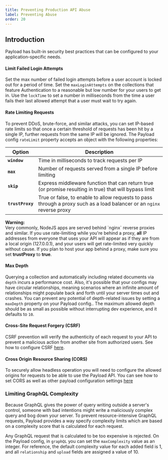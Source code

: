 ```yaml
---
title: Preventing Production API Abuse
label: Preventing Abuse
order: 20
---
```


## Introduction

Payload has built-in security best practices that can be configured to your application-specific needs.

#### Limit Failed Login Attempts

Set the max number of failed login attempts before a user account is locked out for a period of time. Set the `maxLoginAttempts` on the collections that feature Authentication to a reasonable but low number for your users to get in. Use the `lockTime` to set a number in milliseconds from the time a user fails their last allowed attempt that a user must wait to try again.

#### Rate Limiting Requests

To prevent DDoS, brute-force, and similar attacks, you can set IP-based rate limits so that once a certain threshold of requests has been hit by a single IP, further requests from the same IP will be ignored. The Payload config `rateLimit` property accepts an object with the following properties:

| Option                       | Description  |
| ---------------------------- | -------------|
| **`window`**                 | Time in milliseconds to track requests per IP |
| **`max`**                    | Number of requests served from a single IP before limiting |
| **`skip`**                   | Express middleware function that can return true (or promise resulting in true) that will bypass limit |
| **`trustProxy`**             | True or false, to enable to allow requests to pass through a proxy such as a load balancer or an `nginx` reverse proxy |

<Banner type="warning">
  <strong>Warning:</strong><br/>
  Very commonly, NodeJS apps are served behind `nginx` reverse proxies and similar. If you use rate-limiting while you're behind a proxy, <strong>all</strong> IP addresses from everyone that uses your API will appear as if they are from a local origin (127.0.0.1), and your users will get rate-limited very quickly without cause. If you plan to host your app behind a proxy, make sure you set <strong>trustProxy</strong> to <strong>true</strong>.
</Banner>

#### Max Depth

Querying a collection and automatically including related documents via `depth` incurs a performance cost. Also, it's possible that your configs may have circular relationships, meaning scenarios where an infinite amount of relationships might populate back and forth until your server times out and crashes. You can prevent any potential of depth-related issues by setting a `maxDepth` property on your Payload config.. The maximum allowed depth should be as small as possible without interrupting dev experience, and it defaults to `10`.

#### Cross-Site Request Forgery (CSRF)

CSRF prevention will verify the authenticity of each request to your API to prevent a malicious action from another site from authorized users. See how to configure CSRF [here](/docs/authentication/overview#csrf-protection).

#### Cross Origin Resource Sharing (CORS)

To securely allow headless operation you will need to configure the allowed origins for requests to be able to use the Payload API. You can see how to set CORS as well as other payload configuration settings [here](http://localhost:3000/docs/configuration/overview)

### Limiting GraphQL Complexity

Because GraphQL gives the power of query writing outside a server's control, someone with bad intentions might write a maliciously complex query and bog down your server. To prevent resource-intensive GraphQL requests, Payload provides a way specify complexity limits which are based on a complexity score that is calculated for each request.

Any GraphQL request that is calculated to be too expensive is rejected. On the Payload config, in `graphQL` you can set the `maxComplexity` value as an integer. For reference, the default complexity value for each added field is 1, and all `relationship` and `upload` fields are assigned a value of 10.
